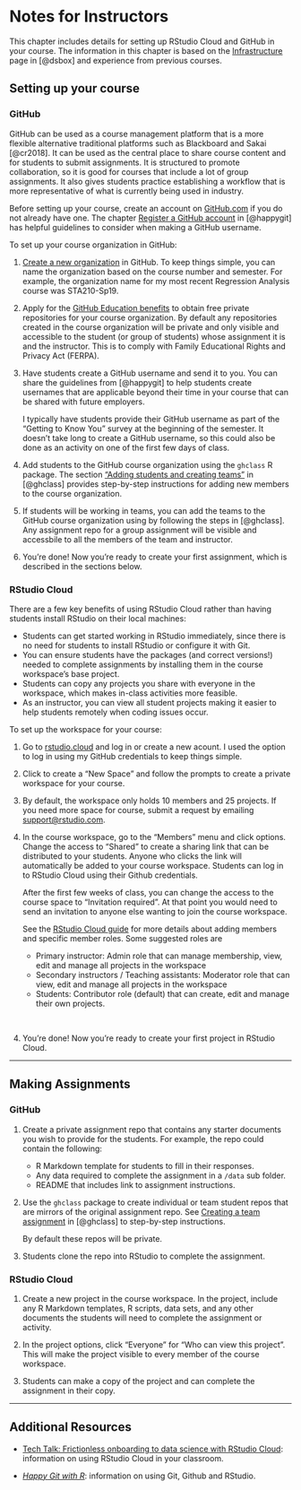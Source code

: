 # Notes for Instructors {#instr}

This chapter includes details for setting up RStudio Cloud and GitHub in your course. The information in this chapter is based on the [Infrastructure](https://datasciencebox.org/infrastructure/) page in [@dsbox] and experience from previous courses. 

## Setting up your course

### GitHub

GitHub can be used as a course management platform that is  a more flexible alternative traditional platforms such as Blackboard and Sakai [@cr2018]. It can be used as the central place to share course content and for students to submit assignments. It is structured to promote collaboration, so it is good for courses that include a lot of group assignments. It also gives students practice establishing a workflow that is  more representative of what is currently being used in industry.

Before setting up your course, create an account on [GitHub.com](https://github.com/) if you do not already have one. The chapter [Register a GitHub account](https://happygitwithr.com/github-acct.html) in [@happygit] has helpful guidelines to consider when making a GitHub username. 

To set up your course organization in GitHub:  

1. [Create a new organization](https://help.github.com/en/enterprise/2.16/admin/user-management/creating-organizations) in GitHub. To keep things simple, you can name the organization based on the course number and semester. For example, the organization name for my most recent Regression Analysis course was STA210-Sp19.

2.  Apply for the [GitHub Education benefits](https://education.github.com/discount_requests/new) to obtain free private repositories for your course organization. By default any repositories created in the course organization will be private and only visible and accessible  to the student (or group of students) whose assignment it is and the instructor. This is to comply with Family Educational Rights and Privacy Act (FERPA). 

3. Have students create a GitHub username and send it to you. You can share the guidelines from [@happygit] to help students create usernames that are applicable beyond their time in your course that can be shared with future employers.

    I typically have students provide their GitHub username as part of the "Getting to Know You" survey at the beginning of the semester. It doesn't take long to create a GitHub username, so this could also be done as an activity on one of the first few days of class. 

4. Add students to the GitHub course organization using the `ghclass` R package. The section ["Adding students and creating teams"](https://rundel.github.io/ghclass/articles/ghclass.html) in [@ghclass] provides step-by-step instructions for adding new members to the course organization. 

5. If students will be working in teams, you can add the teams to the GitHub course organization using by following the steps in [@ghclass]. Any assignment repo for a group assignment will be visible and accessbile to all the members of the team and instructor. 

6. You're done! Now you're ready to create your first assignment, which is described in the sections below. 

### RStudio Cloud

There are a few key benefits of using RStudio Cloud rather than having students install RStudio on their local machines: 

- Students can get started working in RStudio immediately, since there is no need for students to install RStudio or configure it with Git. 
- You can ensure students have the packages (and correct versions!) needed to complete assignments by installing them in the course workspace's base project. 
- Students can copy any projects you share with everyone in the workspace, which makes in-class activities more feasible. 
- As an instructor, you can view all student projects making it easier to help students remotely when coding issues occur. 

To set up the workspace for your course: 

1. Go to [rstudio.cloud](https://rstudio.cloud/) and log in or create a new acount. I used the option to log in using my GitHub credentials to keep things simple. 

2. Click to create a "New Space" and follow the prompts to create a private workspace for your course.

3. By default, the workspace only holds 10 members and 25 projects. If you need more space for course, submit a request by emailing <a href = "mailto: support@rstudio.com">support@rstudio.com</a>.

3. In the course workspace, go to the "Members" menu and click options. Change the access to "Shared" to create a sharing link that can be distributed to your students. Anyone who clicks the link will automatically be added to your course workspace.  Students can log in to RStudio Cloud using their Github credentials. 

    After the first few weeks of class, you can change the access to the course space to "Invitation     required". At that point you would need to send an invitation to anyone else wanting to join the course workspace.
    
    See the [RStudio Cloud guide](https://rstudio.cloud/learn/guide#space-members) for more details about adding members and specific member roles. Some suggested roles are
    - Primary instructor: Admin role that can manage membership, view, edit and manage all projects in the workspace
    - Secondary instructors / Teaching assistants: Moderator role that can view, edit and manage all projects in the workspace 
    - Students: Contributor role (default) that can create, edit and manage their own projects.

<br>

4. You're done! Now you're ready to create your first project in RStudio Cloud.

***

## Making Assignments 

### GitHub

1. Create a private assignment repo that contains any starter documents you wish to provide for the students. For example, the repo could contain the following: 
    
    - R Markdown template for students to fill in their responses. 
    - Any data required to complete the assignment in a `/data` sub folder. 
    - README that includes link to assignment instructions. 
   
2. Use the `ghclass` package to create individual or team student repos that are mirrors of the original assignment repo. See [Creating a team assignment](https://rundel.github.io/ghclass/articles/ghclass.html) in [@ghclass] to step-by-step instructions. 

    By default these repos will be private. 

3. Students clone the repo into RStudio to complete the assignment. 

### RStudio Cloud

1. Create a new project in the course workspace. In the project, include any R Markdown templates, R scripts, data sets, and any other documents the students will need to complete the assignment or activity. 

2. In the project options, click "Everyone" for "Who can view this project". This will make the project visible to every member of the course workspace. 

3. Students can make a copy of the project and can complete the assignment in their copy. 


*** 

## Additional Resources

- [Tech Talk: Frictionless onboarding to data science with RStudio Cloud](https://www.causeweb.org/cause/ecots/ecots18/tech-talk/4): information on using RStudio Cloud in your classroom. 

- [*Happy Git with R*](https://happygitwithr.com/): information on using Git, Github and RStudio.
